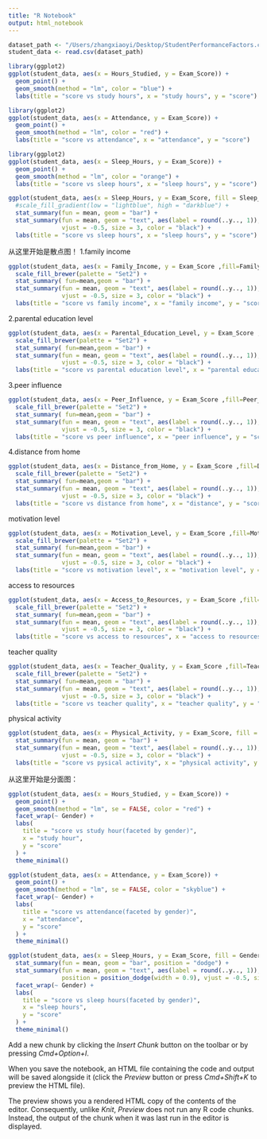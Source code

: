 ```yaml
---
title: "R Notebook"
output: html_notebook
---
```




```r
dataset_path <- "/Users/zhangxiaoyi/Desktop/StudentPerformanceFactors.csv"  # 替换为实际的数据集文件路径
student_data <- read.csv(dataset_path)
```
```r
library(ggplot2)
ggplot(student_data, aes(x = Hours_Studied, y = Exam_Score)) +
  geom_point() +
  geom_smooth(method = "lm", color = "blue") +
  labs(title = "score vs study hours", x = "study hours", y = "score")

```
```r
library(ggplot2)
ggplot(student_data, aes(x = Attendance, y = Exam_Score)) +
  geom_point() +
  geom_smooth(method = "lm", color = "red") +
  labs(title = "score vs attendance", x = "attendance", y = "score")
```
```r
library(ggplot2)
ggplot(student_data, aes(x = Sleep_Hours, y = Exam_Score)) +
  geom_point() +
  geom_smooth(method = "lm", color = "orange") +
  labs(title = "score vs sleep hours", x = "sleep hours", y = "score")

ggplot(student_data, aes(x = Sleep_Hours, y = Exam_Score, fill = Sleep_Hours )) +
  #scale_fill_gradient(low = "lightblue", high = "darkblue") +
  stat_summary(fun = mean, geom = "bar") +
  stat_summary(fun = mean, geom = "text", aes(label = round(..y.., 1)), 
               vjust = -0.5, size = 3, color = "black") +
  labs(title = "score vs sleep hours", x = "sleep hours", y = "score")
```
从这里开始是散点图！
1.family income

```r
ggplot(student_data, aes(x = Family_Income, y = Exam_Score ,fill=Family_Income)) +
  scale_fill_brewer(palette = "Set2") +
  stat_summary( fun=mean,geom = "bar") +
  stat_summary(fun = mean, geom = "text", aes(label = round(..y.., 1)), 
               vjust = -0.5, size = 3, color = "black") +
  labs(title = "score vs family income", x = "family income", y = "score")
```
2.parental education level
```r
ggplot(student_data, aes(x = Parental_Education_Level, y = Exam_Score ,fill=Parental_Education_Level)) +
  scale_fill_brewer(palette = "Set2") +
  stat_summary( fun=mean,geom = "bar") +
  stat_summary(fun = mean, geom = "text", aes(label = round(..y.., 1)), 
               vjust = -0.5, size = 3, color = "black") +
  labs(title = "score vs parental education level", x = "parental education level", y = "score")
```
3.peer influence
```r
ggplot(student_data, aes(x = Peer_Influence, y = Exam_Score ,fill=Peer_Influence)) +
  scale_fill_brewer(palette = "Set2") +
  stat_summary( fun=mean,geom = "bar") +
  stat_summary(fun = mean, geom = "text", aes(label = round(..y.., 1)), 
               vjust = -0.5, size = 3, color = "black") +
  labs(title = "score vs peer influence", x = "peer influence", y = "score")
```
4.distance from home
```r

ggplot(student_data, aes(x = Distance_from_Home, y = Exam_Score ,fill=Distance_from_Home)) +
  scale_fill_brewer(palette = "Set2") +
  stat_summary( fun=mean,geom = "bar") +
  stat_summary(fun = mean, geom = "text", aes(label = round(..y.., 1)), 
               vjust = -0.5, size = 3, color = "black") +
  labs(title = "score vs distance from home", x = "distance", y = "score")
```

motivation level
```r
ggplot(student_data, aes(x = Motivation_Level, y = Exam_Score ,fill=Motivation_Level)) +
  scale_fill_brewer(palette = "Set2") +
  stat_summary( fun=mean,geom = "bar") +
  stat_summary(fun = mean, geom = "text", aes(label = round(..y.., 1)), 
               vjust = -0.5, size = 3, color = "black") +
  labs(title = "score vs motivation level", x = "motivation level", y = "score")
```
access to resources
```r
ggplot(student_data, aes(x = Access_to_Resources, y = Exam_Score ,fill=Access_to_Resources)) +
  scale_fill_brewer(palette = "Set2") +
  stat_summary( fun=mean,geom = "bar") +
  stat_summary(fun = mean, geom = "text", aes(label = round(..y.., 1)), 
               vjust = -0.5, size = 3, color = "black") +
  labs(title = "score vs access to resources", x = "access to resources", y = "score")
```
teacher quality
```r
ggplot(student_data, aes(x = Teacher_Quality, y = Exam_Score ,fill=Teacher_Quality)) +
  scale_fill_brewer(palette = "Set2") +
  stat_summary( fun=mean,geom = "bar") +
  stat_summary(fun = mean, geom = "text", aes(label = round(..y.., 1)), 
               vjust = -0.5, size = 3, color = "black") +
  labs(title = "score vs teacher quality", x = "teacher quality", y = "score")
```

physical activity

```r

ggplot(student_data, aes(x = Physical_Activity, y = Exam_Score, fill = Physical_Activity )) +
  stat_summary(fun = mean, geom = "bar") +
  stat_summary(fun = mean, geom = "text", aes(label = round(..y.., 1)), 
               vjust = -0.5, size = 3, color = "black") +
  labs(title = "score vs pysical activity", x = "physical activity", y = "score")
```
从这里开始是分面图：
```r
ggplot(student_data, aes(x = Hours_Studied, y = Exam_Score)) +
  geom_point() +
  geom_smooth(method = "lm", se = FALSE, color = "red") +
  facet_wrap(~ Gender) +
  labs(
    title = "score vs study hour(faceted by gender)",
    x = "study hour",
    y = "score"
  ) +
  theme_minimal()
```

```r
ggplot(student_data, aes(x = Attendance, y = Exam_Score)) +
  geom_point() +
  geom_smooth(method = "lm", se = FALSE, color = "skyblue") +
  facet_wrap(~ Gender) +
  labs(
    title = "score vs attendance(faceted by gender)",
    x = "attendance",
    y = "score"
  ) +
  theme_minimal()
```
```r
ggplot(student_data, aes(x = Sleep_Hours, y = Exam_Score, fill = Gender)) +
  stat_summary(fun = mean, geom = "bar", position = "dodge") +
  stat_summary(fun = mean, geom = "text", aes(label = round(..y.., 1)), 
               position = position_dodge(width = 0.9), vjust = -0.5, size = 3, color = "black") +
  facet_wrap(~ Gender) +
  labs(
    title = "score vs sleep hours(faceted by gender)",
    x = "sleep hours",
    y = "score"
  ) +
  theme_minimal()

```

Add a new chunk by clicking the *Insert Chunk* button on the toolbar or by pressing *Cmd+Option+I*.

When you save the notebook, an HTML file containing the code and output will be saved alongside it (click the *Preview* button or press *Cmd+Shift+K* to preview the HTML file). 

The preview shows you a rendered HTML copy of the contents of the editor. Consequently, unlike *Knit*, *Preview* does not run any R code chunks. Instead, the output of the chunk when it was last run in the editor is displayed.

